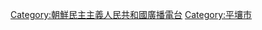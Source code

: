 {{Navbox
|name = 平壤市广播电台
|title = [[平壤市]][[广播电台]]
|group1style = background-color:Yellowgreen;
|group1 = FM
|list1  = [[平壤广播电台]] '''89.1/89.5/90.3/91.1/91.9/92.9/95.1/95.9/96.7/97.3/99.5/101.1/101.9/104.5/106.5/107.3''' &#124; [[朝鲜中央广播电台]] '''93.8''' &#124; [[平壤FM广播电台]] '''105.2'''
|group2style = background-color:MistyRose;
|group2 =AM/SW
|list2  =[[朝鲜中央广播电台]] '''819/2850/9665/11680''' &#124; [[平壤广播电台]] '''657/3250/3320''' &#124; [[统一的回声广播电台]] '''6250''' &#124; [[朝鲜之声广播电台]]对首都多语种广播 '''1368'''}}<noinclude>

[[Category:朝鮮民主主義人民共和國廣播電台]]
[[Category:平壤市]]
</noinclude>